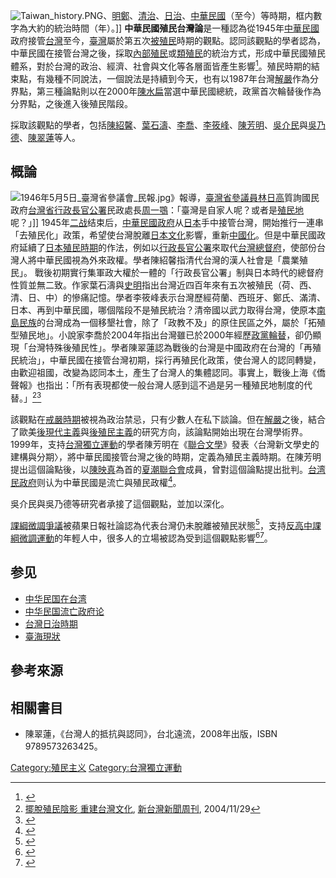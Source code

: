 {{Undue}}
[[File:Taiwan_history.PNG|thumb]]、[[明鄭時期|明鄭]]、[[臺灣清治時期|清治]]、[[台灣日治時期|日治]]、[[台灣戰後時期|中華民國]]（至今）等時期，框内數字為大約的統治時間（年）。]]
'''中華民國殖民台灣論'''是一種認為從1945年[[中華民國|中華民國]]政府接管[[台灣|台灣]]至今，[[臺灣|臺灣]]屬於第五次[[殖民地|被殖民]]時期的觀點。認同該觀點的學者認為，中華民國在接管台灣之後，採取[[内部殖民主义|內部殖民]]或[[殖民主義|類殖民]]的統治方式，形成中華民國殖民體系，對於台灣的政治、經濟、社會與文化等各層面皆產生影響<ref>{{cite news|author1=吳介民|title=教科書背後的中國身影|url=http://magazine.chinatimes.com/renlai/20121206005124-300609|accessdate=2016-08-22|agency=中國時報|date=2012-12-06|archive-date=2016-09-15|archive-url=https://web.archive.org/web/20160915034642/http://magazine.chinatimes.com/renlai/20121206005124-300609|dead-url=no}}</ref>。殖民時期的結束點，有幾種不同說法，一個說法是持續到今天，也有以1987年台灣[[解嚴|解嚴]]作為分界點，第三種論點則以在2000年[[陳水扁|陳水扁]]當選中華民國總統，政黨首次輪替後作為分界點，之後進入後殖民階段。

採取該觀點的學者，包括[[陳紹馨|陳紹馨]]、[[葉石濤|葉石濤]]、[[李喬_(1934年)|李喬]]、[[李筱峰|李筱峰]]、[[陳芳明|陳芳明]]、[[吳介民|吳介民]]與[[吳乃德|吳乃德]]、[[陳翠蓮|陳翠蓮]]等人。

==概論==
[[File:1946年5月5日_臺灣省參議會_民報.jpg|thumb]]》報導，[[臺灣省參議員|臺灣省參議員]][[林日高|林日高]]質詢國民政府[[台灣省行政長官公署|台灣省行政長官公署]]民政處長[[周一鶚|周一鶚]]：「臺灣是自家人呢？或者是[[殖民地|殖民地]]呢？」]]
1945年[[二战|二战]]结束后，[[中華民國政府|中華民國政府]]从[[日本|日本]]手中接管台灣，開始推行一連串「去殖民化」政策，希望使台灣脫離[[日本文化|日本文化]]影響，重新[[中國化|中國化]]。但是中華民國政府延續了[[台灣日治時期|日本殖民時期]]的作法，例如以[[行政長官公署|行政長官公署]]來取代[[台灣總督府|台灣總督府]]，使部份台灣人將中華民國視為外來政權。學者陳紹馨指清代台灣的漢人社會是「農業殖民」。 戰後初期實行集軍政大權於一體的「行政長官公署」制與日本時代的總督府性質並無二致。作家葉石濤與[[史明|史明]]指出台灣近四百年來有五次被殖民（荷、西、清、日、中）的慘痛記憶。學者李筱峰表示台灣歷經荷蘭、西班牙、鄭氏、滿清、日本、再到中華民國，哪個階段不是殖民統治？清帝國以武力取得台灣，使原本[[南島民族|南島民族]]的台灣成為一個移墾社會，除了「政教不及」的原住民區之外，屬於「拓殖型殖民地」。小說家李喬於2004年指出台灣雖已於2000年經歷[[政黨輪替|政黨輪替]]，卻仍顯現「台灣特殊後殖民性」。學者陳翠蓮認為戰後的台灣是中國政府在台灣的「再殖民統治」，中華民國在接管台灣初期，採行再殖民化政策，使台灣人的認同轉變，由歡迎祖國，改變為認同本土，產生了台灣人的集體認同。事實上，戰後上海《僑聲報》也指出：「所有表現都使一般台灣人感到這不過是另一種殖民地制度的代替。」<ref>[http://www.newtaiwan.com.tw/bulletinview.jsp?bulletinid=20605 擺脫殖民陰影 重建台灣文化]{{dead link|date=2017年11月 |bot=InternetArchiveBot |fix-attempted=yes }}, [[新台灣新聞周刊|新台灣新聞周刊]], 2004/11/29</ref><ref>{{cite news|author1=李筱峰|title=台灣史哪個階段不殖民？|url=http://www.appledaily.com.tw/appledaily/article/headline/20140129/35610113/|accessdate=2016-08-22|agency=台灣蘋果日報|date=2014-01-29|archive-date=2016-08-23|archive-url=https://web.archive.org/web/20160823005818/http://www.appledaily.com.tw/appledaily/article/headline/20140129/35610113/|dead-url=no}}</ref>

該觀點在[[臺灣省戒嚴令|戒嚴時期]]被視為政治禁忌，只有少數人在私下談論。但在[[解嚴|解嚴]]之後，結合了歐美[[後現代主義|後現代主義]]與[[後殖民主義|後殖民主義]]的研究方向，該論點開始出現在台灣學術界。1999年，支持[[台灣獨立運動|台灣獨立運動]]的學者陳芳明在《[[聯合文學|聯合文學]]》發表〈台灣新文學史的建構與分期〉，將中華民國接管台灣之後的時期，定義為殖民主義時期。在陳芳明提出這個論點後，以[[陳映真|陳映真]]為首的[[夏潮聯合會|夏潮聯合會]]成員，曾對這個論點提出批判。[[台湾民政府|台湾民政府]]则认为中華民國是流亡與殖民政權<ref>{{Cite web |url=http://freetaiwan.ning.com/forum/topics/zhong-hua-min-guo-shi-liu-wang |title=中華民國是流亡與殖民政權 |accessdate=2016-08-24 |archive-date=2016-09-15 |archive-url=https://web.archive.org/web/20160915123905/http://freetaiwan.ning.com/forum/topics/zhong-hua-min-guo-shi-liu-wang |dead-url=no }}</ref>。

吳介民與吳乃德等研究者承接了這個觀點，並加以深化。

[[課綱微調爭議|課綱微調爭議]]被蘋果日報社論認為代表台灣仍未脫離被殖民狀態<ref>{{cite news|title=蘋論：台灣仍在被殖民狀態|url=http://www.appledaily.com.tw/appledaily/article/headline/20140207/35625188/|accessdate=2016-08-22|agency=台灣蘋果日報|date=2014-02-07|archive-date=2016-08-23|archive-url=https://web.archive.org/web/20160823012114/http://www.appledaily.com.tw/appledaily/article/headline/20140207/35625188/|dead-url=no}}</ref>，支持[[反高中課綱微調運動|反高中課綱微調運動]]的年輕人中，很多人的立場被認為受到這個觀點影響<ref>{{cite news|author1=林楠森|title=台灣來鴻：中華民國存在問題|url=http://www.bbc.com/zhongwen/trad/taiwan_letters/2015/07/150709_twletter_hongxiuzhu_tv_interview|accessdate=2016-08-22|agency=BBC中文網|date=2015-07-09|archive-date=2016-09-22|archive-url=https://web.archive.org/web/20160922154907/http://www.bbc.com/zhongwen/trad/taiwan_letters/2015/07/150709_twletter_hongxiuzhu_tv_interview|dead-url=no}}</ref><ref>{{cite news|author1=洪定宏|title=政府在「黨」慶 學生在抗議 批中華民國殖民台灣|url=http://news.ltn.com.tw/news/politics/breakingnews/1471480|accessdate=2016-08-22|agency=自由時報|date=2015-10-10|archive-date=2016-11-30|archive-url=https://web.archive.org/web/20161130132836/http://news.ltn.com.tw/news/politics/breakingnews/1471480|dead-url=no}}</ref>。

==参见==
* [[中华民国在台湾|中华民国在台湾]]
* [[中华民国流亡政府论|中华民国流亡政府论]]
* [[台灣日治時期|台灣日治時期]]
* [[臺海現狀|臺海現狀]]

==參考來源==
{{reflist}}

==相關書目==
*陳翠蓮，《台灣人的抵抗與認同》，台北遠流，2008年出版，ISBN 9789573263425。
[[Category:殖民主义|Category:殖民主义]]
[[Category:台灣獨立運動|Category:台灣獨立運動]]